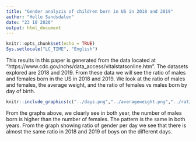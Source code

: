 ```yaml
---
title: "Gender analyzis of children born in US in 2018 and 2019"
author: "Helle Sandsdalen"
date: "23 10 2020"
output: html_document
---
```


```r
knitr::opts_chunk$set(echo = TRUE)
Sys.setlocale("LC_TIME", "English")
```
This results in this paper is generated from the data located at "https://www.cdc.gov/nchs/data_access/vitalstatsonline.htm". The datasets explored are 2018 and 2019. From these data we will see the ratio of males and females born in the US in 2018 and 2019. We look at the ratio of males and females, the average weight, and the ratio of females vs males born by day of birth.

```r
knitr::include_graphics(c("../days.png","../averageweight.png","../ratiogender.png"))
``` 

From the graphs above, we clearly see in both year, the number of males born is higher than the number of females. The pattern is the same in both years. From the graph showing ratio of gender per day we see that there is almost the same ratio in 2018 and 2019 of boys on the different days. 